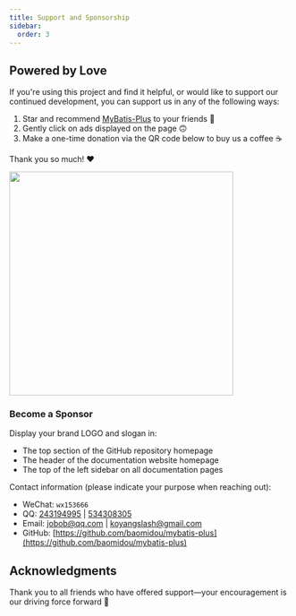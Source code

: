 ```yaml
---
title: Support and Sponsorship
sidebar:
  order: 3
---
```


## Powered by Love

If you're using this project and find it helpful, or would like to support our continued development, you can support us in any of the following ways:

1. Star and recommend [MyBatis-Plus](https://github.com/baomidou/mybatis-plus) to your friends 🚀  
2. Gently click on ads displayed on the page 🙃  
3. Make a one-time donation via the QR code below to buy us a coffee ☕️  

Thank you so much! ❤️  

<img align="center" height="400px" src="/images/content/donate.png"/>

### Become a Sponsor  

Display your brand LOGO and slogan in:  

- The top section of the GitHub repository homepage  
- The header of the documentation website homepage  
- The top of the left sidebar on all documentation pages  

Contact information (please indicate your purpose when reaching out):  

- WeChat: `wx153666`  
- QQ: [243194995](tencent://message/?uin=243194995&Site=&Menu=yes) | [534308305](tencent://message/?uin=534308305&Site=&Menu=yes)  
- Email: [jobob@qq.com](mailto:jobob@qq.com) | [koyangslash@gmail.com](mailto:koyangslash@gmail.com)  
- GitHub: [https://github.com/baomidou/mybatis-plus](https://github.com/baomidou/mybatis-plus)  

## Acknowledgments  

Thank you to all friends who have offered support—your encouragement is our driving force forward 🎉
